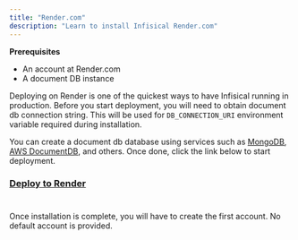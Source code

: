 ```yaml
---
title: "Render.com"
description: "Learn to install Infisical Render.com"
---
```


**Prerequisites**
- An account at Render.com 
- A document DB instance

Deploying on Render is one of the quickest ways to have Infisical running in production. 
Before you start deployment, you will need to obtain document db connection string. This will be used for `DB_CONNECTION_URI` environment variable required during installation.

You can create a document db database using services such as [MongoDB](https://www.mongodb.com/), [AWS DocumentDB](https://aws.amazon.com/documentdb/), and others. Once done, click the link below to start deployment.

### **[Deploy to Render](https://render.com/deploy?repo=https://github.com/Infisical/infisical)**

#

<Info>
Once installation is complete, you will have to create the first account. No default account is provided.
</Info>